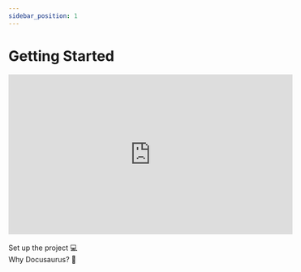 ```yaml
---
sidebar_position: 1
---
```



# Getting Started

<div style={{textAlign: 'center', margin: '20px 0'}}>
<iframe width="560" height="315" src="https://www.youtube.com/embed/Vy3_7gpCImo?si=303_SZnbNfowsdyp" title="YouTube video player" frameBorder="0" allow="accelerometer; autoplay; clipboard-write; encrypted-media; gyroscope; picture-in-picture; web-share" allowFullScreen></iframe>
</div>

<br/>

<div className="container">
    <div className="row" style={{justifyContent: 'center', gap: '1rem'}}>
        <div className="col col--4" style={{display: 'flex'}}>
            <Link
                className="button button--primary button--block button--lg"
                style={{display: 'flex', alignItems: 'center', justifyContent: 'center'}}
                to="/docs/set-it-up">
                <div>Set up the project 💻</div>
            </Link>
        </div>
        <div className="col col--4" style={{display: 'flex'}}>
            <Link
                className="button button--secondary button--block button--lg"
                style={{display: 'flex', alignItems: 'center', justifyContent: 'center'}}
                to="/docs/why-docusaurus">
                <div>Why Docusaurus? 🦖</div>
            </Link>
        </div>
    </div>
</div>
